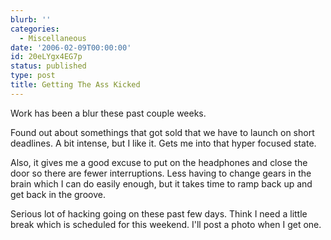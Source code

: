 ```yaml
---
blurb: ''
categories:
  - Miscellaneous
date: '2006-02-09T00:00:00'
id: 20eLYgx4EG7p
status: published
type: post
title: Getting The Ass Kicked
---
```


Work has been a blur these past couple weeks. 

Found out about somethings that got sold that we have to launch on short deadlines. A bit intense, but I like it. Gets me into that hyper focused state. 

Also, it gives me a good excuse to put on the headphones and close the door so there are fewer interruptions. Less having to change gears in the brain which I can do easily enough, but it takes time to ramp back up and get back in the groove. 

Serious lot of hacking going on these past few days. Think I need a little break which is scheduled for this weekend. I'll post a photo when I get one.

